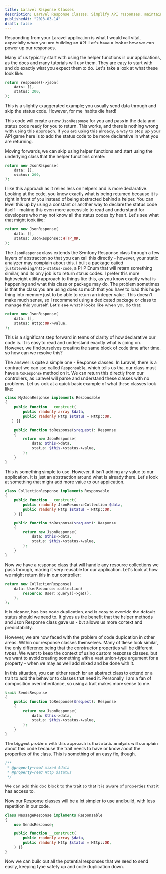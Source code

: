 ```yaml
---
title: Laravel Response Classes
description: Laravel Response Classes; Simplify API responses, maintain code quality with custom response classes.
publishedAt: "2023-03-14"
draft: false
---
```


Responding from your Laravel application is what I would call vital, especially when you are building an API. Let's have a look at how we can power up our responses.

Many of us typically start with using the helper functions in our applications, as the docs and many tutorials will use them. They are easy to start with and do exactly what you expect them to do. Let's take a look at what these look like:

```php
return response()->json(
    data: [],
    status: 200,
);
```

This is a slightly exaggerated example; you usually send data through and skip the status code. However, for me, habits die hard!

This code will create a new `JsonResponse` for you and pass in the data and status code ready for you to return. This works, and there is nothing wrong with using this approach. If you are using this already, a way to step up your API game here is to add the status code to be more declarative in what you are returning.

Moving forwards, we can skip using helper functions and start using the underlying class that the helper functions create:

```php
return new JsonResponse(
    data: [],
    status: 200,
);
```

I like this approach as it relies less on helpers and is more declarative. Looking at the code, you know exactly what is being returned because it is right in front of you instead of being abstracted behind a helper. You can level this up by using a constant or another way to declare the status code itself - making this even more accessible to read and understand for developers who may not know all the status codes by heart. Let's see what that might look like:

```php
return new JsonResponse(
    data: [],
    status: JsonResponse::HTTP_OK,
);
```

The `JsonResponse` class extends the Symfony Response class through a few layers of abstraction so that you can call this directly - however, your static analyzer may complain about this. I built a package called `juststeveking/http-status-code`, a PHP Enum that will return something similar, and its only job is to return status codes. I prefer this more lightweight utility approach to things like this, as you know exactly what is happening and what this class or package may do. The problem sometimes is that the class you are using does so much that you have to load this huge thing into memory just to be able to return an integer value. This doesn't make much sense, so I recommend using a dedicated package or class to manage this yourself. Let's see what it looks like when you do that:

```php
return new JsonResponse(
    data: [],
    status: Http::OK->value,
);
```

This is a significant step forward in terms of clarity of how declarative our code is. It is easy to read and understand exactly what is going on. However, we find ourselves creating the same block of code time after time, so how can we resolve this?

The answer is quite a simple one - Response classes. In Laravel, there is a contract we can use called `Responsable`, which tells us that our class must have a `toResponse` method on it. We can return this directly from our controllers, as Laravel will parse and understand these classes with no problems. Let us look at a quick basic example of what these classes look like:

```php
class MyJsonResponse implements Responsable
{
    public function __construct(
        public readonly array $data,
        public readonly Http $status = Http::OK,
   ) {}

    public function toResponse($request): Response
    {
        return new JsonResponse(
            data: $this->data,
            status: $this->status->value,
        );
    }
}
```

This is something simple to use. However, it isn't adding any value to our application. It is just an abstraction around what is already there. Let's look at something that might add more value to our application.

```php
class CollectionResponse implements Responsable
{
    public function __construct(
        public readonly JsonResourceCollection $data,
        public readonly Http $status = Http::OK,
    ) {}

    public function toResponse($request): Response
    {
        return new JsonResponse(
            data: $this->data,
            status: $this->status->value,
        );
    }
}
```

Now we have a response class that will handle any resource collections we pass through, making it very reusable for our application. Let's look at how we might return this in our controller:

```php
return new CollectionResponse(
    data: UserResource::collection(
        resource: User::query()->get(),
    ),
);
```

It is cleaner, has less code duplication, and is easy to override the default status should we need to. It gives us the benefit that the helper methods and Json Response class gave us - but allows us more context and predictability.

However, we are now faced with the problem of code duplication in other areas. Within our response classes themselves. Many of these look similar, the only difference being that the constructor properties will be different types. We want to keep the context of using custom response classes, but we want to avoid creating something with a vast union-type argument for a property - when we may as well add mixed and be done with it.

In this situation, you can either reach for an abstract class to extend or a trait to add the behavior to classes that need it. Personally, I am a fan of composition over inheritance, so using a trait makes more sense to me.

```php
trait SendsResponse
{
    public function toResponse($request): Response
    {
        return new JsonResponse(
            data: $this->data,
            status: $this->status->value,
        );
    }
}
```

The biggest problem with this approach is that static analysis will complain about this code because the trait needs to have or know about the properties of the class. This is something of an easy fix, though.

```php
/**
 * @property-read mixed $data
 * @property-read Http $status 
 */
```

We can add this doc block to the trait so that it is aware of properties that it has access to.

Now our Response classes will be a lot simpler to use and build, with less repetition in our code.

```php
class MessageResponse implements Responsable
{
    use SendsResponse;

    public function __construct(
        public readonly array $data,
        public readonly Http $status = Http::OK,
    ) {}
}
```

Now we can build out all the potential responses that we need to send easily, keeping type safety up and code duplication down.
